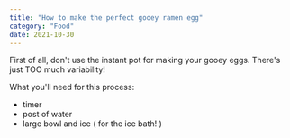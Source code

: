 ```yaml
---
title: "How to make the perfect gooey ramen egg"
category: "Food"
date: 2021-10-30
---
```


First of all, don't use the instant pot for making your gooey eggs. There's just TOO much variability!

What you'll need for this process:

- timer
- post of water
- large bowl and ice ( for the ice bath! )
